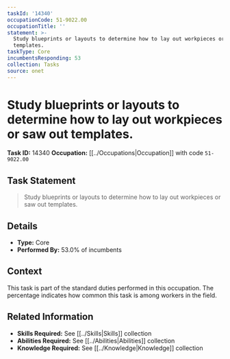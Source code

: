 ```yaml
---
taskId: '14340'
occupationCode: 51-9022.00
occupationTitle: ''
statement: >-
  Study blueprints or layouts to determine how to lay out workpieces or saw out
  templates.
taskType: Core
incumbentsResponding: 53
collection: Tasks
source: onet
---
```

# Study blueprints or layouts to determine how to lay out workpieces or saw out templates.

**Task ID:** 14340
**Occupation:** [[../Occupations|Occupation]] with code `51-9022.00`

## Task Statement

> Study blueprints or layouts to determine how to lay out workpieces or saw out templates.

## Details

- **Type:** Core
- **Performed By:** 53.0% of incumbents

## Context

This task is part of the standard duties performed in this occupation. The percentage indicates how common this task is among workers in the field.

## Related Information

- **Skills Required:** See [[../Skills|Skills]] collection
- **Abilities Required:** See [[../Abilities|Abilities]] collection
- **Knowledge Required:** See [[../Knowledge|Knowledge]] collection
